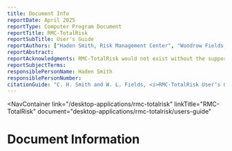 ```yaml
---
title: Document Info
reportDate: April 2025
reportType: Computer Program Document
reportTitle: RMC-TotalRisk
reportSubTitle: User's Guide
reportAuthors: ["Haden Smith, Risk Management Center", "Woodrow Fields, Risk Management Center"]
reportAbstract:
reportAcknowledgments: RMC-TotalRisk would not exist without the support of Risk Management Center (RMC) leadership, in particular RMC Director Nathan Snorteland and Lead Engineers David Margo, Jason Needham, and Timothy O’Leary. The authors also recognize David Bowles and Ruben Jongejan for performing an external peer review of the software and risk analysis framework. The software development team is very grateful to those who contributed to the software.
reportSubjectTerms:
responsiblePersonName: Haden Smith
responsiblePersonNumber: 
citationGuide: "C. H. Smith and W. L. Fields, <i>RMC-TotalRisk User's Guide</i>, Lakewood, CO: U.S. Army Corps of Engineers, Risk Management Center, 2025. Accessed on <i>{enter current date here}</i>."
---
```



<NavContainer 
  link="/desktop-applications/rmc-totalrisk"
  linkTitle="RMC-TotalRisk" 
  document="desktop-applications/rmc-totalrisk/users-guide"
></NavContainer>

# Document Information

<DocumentMetadata metadata={frontMatter} />
